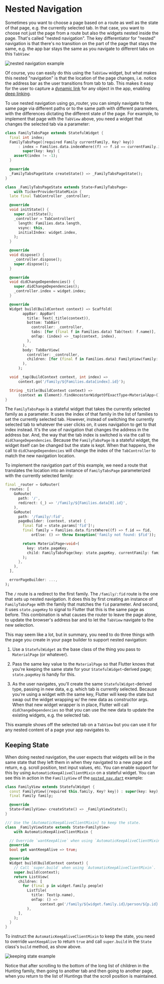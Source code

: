 # Nested Navigation

Sometimes you want to choose a page based on a route as well as the state of
that page, e.g. the currently selected tab. In that case, you want to choose not
just the page from a route but also the widgets nested inside the page. That's
called "nested navigation". The key differentiator for "nested" navigation is
that there's no transition on the part of the page that stays the same, e.g. the
app bar stays the same as you navigate to different tabs on this `TabView`:

![nested navigation example](https://raw.githubusercontent.com/csells/go_router/master/readme/nested-nav.gif)

Of course, you can easily do this using the `TabView` widget, but what makes
this nested "navigation" is that the location of the page changes, i.e. notice
the address bar as the user transitions from tab to tab. This makes it easy for
the user to capture a [dynamic link](/parameters/#dynamic-linking) for any object in the app,
enabling [deep linking](/declarative-routing#deep-linking).

To use nested navigation using go_router, you can simply navigate to the same
page via different paths or to the same path with different parameters, with
the differences dictating the different state of the page. For example, to
implement that page with the `TabView` above, you need a widget that changes the
selected tab via a parameter:

```dart
class FamilyTabsPage extends StatefulWidget {
  final int index;
  FamilyTabsPage({required Family currentFamily, Key? key})
      : index = Families.data.indexWhere((f) => f.id == currentFamily.id),
        super(key: key) {
    assert(index != -1);
  }

  @override
  _FamilyTabsPageState createState() => _FamilyTabsPageState();
}

class _FamilyTabsPageState extends State<FamilyTabsPage>
    with TickerProviderStateMixin {
  late final TabController _controller;

  @override
  void initState() {
    super.initState();
    _controller = TabController(
      length: Families.data.length,
      vsync: this,
      initialIndex: widget.index,
    );
  }

  @override
  void dispose() {
    _controller.dispose();
    super.dispose();
  }

  @override
  void didChangeDependencies() {
    super.didChangeDependencies();
    _controller.index = widget.index;
  }

  @override
  Widget build(BuildContext context) => Scaffold(
        appBar: AppBar(
          title: Text(_title(context)),
          bottom: TabBar(
            controller: _controller,
            tabs: [for (final f in Families.data) Tab(text: f.name)],
            onTap: (index) => _tap(context, index),
          ),
        ),
        body: TabBarView(
          controller: _controller,
          children: [for (final f in Families.data) FamilyView(family: f)],
        ),
      );

  void _tap(BuildContext context, int index) =>
      context.go('/family/${Families.data[index].id}');

  String _title(BuildContext context) =>
      (context as Element).findAncestorWidgetOfExactType<MaterialApp>()!.title;
}
```

The `FamilyTabsPage` is a stateful widget that takes the currently selected
family as a parameter. It uses the index of that family in the list of families
to set the currently selected tab. However, instead of switching the currently
selected tab to whatever the user clicks on, it uses navigation to get to that
index instead. It's the use of navigation that changes the address in the
address bar. And, the way that the tab index is switched is via the call to
`didChangeDependencies`. Because the `FamilyTabsPage` is a stateful widget, the
widget itself can be changed but the state is kept. When that happens, the call
to `didChangeDependencies` will change the index of the `TabController` to match
the new navigation location.

To implement the navigation part of this example, we need a route that
translates the location into an instance of `FamilyTabsPage` parameterized with
the currently selected family:

```dart
final _router = GoRouter(
  routes: [
    GoRoute(
      path: '/',
      redirect: (_) => '/family/${Families.data[0].id}',
    ),
    GoRoute(
      path: '/family/:fid',
      pageBuilder: (context, state) {
        final fid = state.params['fid']!;
        final family = Families.data.firstWhere((f) => f.id == fid,
            orElse: () => throw Exception('family not found: $fid'));

        return MaterialPage<void>(
          key: state.pageKey,
          child: FamilyTabsPage(key: state.pageKey, currentFamily: family),
        );
      },
    ),
  ],

  errorPageBuilder: ...,
);
```

The `/` route is a redirect to the first family. The `/family/:fid` route is the
one that sets up nested navigation. It does this by first creating an
instance of `FamilyTabsPage` with the family that matches the `fid` parameter.
And second, it uses `state.pageKey` to signal to Flutter that this is the same
page as before. This combination is what causes the router to leave the page
alone, to update the browser's address bar and to let the `TabView` navigate to
the new selection.

This may seem like a lot, but in summary, you need to do three things with the
page you create in your page builder to support nested navigation:

1. Use a `StatefulWidget` as the base class of the thing you pass to
   `MaterialPage` (or whatever).

1. Pass the same key value to the `MaterialPage` so that Flutter knows that
   you're keeping the same state for your `StatefulWidget`-derived page;
   `state.pageKey` is handy for this.

1. As the user navigates, you'll create the same `StatefulWidget`-derived type,
   passing in new data, e.g. which tab is currently selected. Because you're
   using a widget with the same key, Flutter will keep the state but swap out the
   widget wrapping w/ the new data as constructor args. When that new widget wrapper is
   in place, Flutter will call `didChangeDependencies` so that you can use the new
   data to update the existing widgets, e.g. the selected tab.

This example shows off the selected tab on a `TabView` but you can use it for
any nested content of a page your app navigates to.

## Keeping State

When doing nested navigation, the user expects that widgets will be in the same
state that they left them in when they navigated to a new page and return, e.g.
scroll position, text input values, etc. You can enable support for this by
using `AutomaticKeepAliveClientMixin` on a stateful widget. You can see this in
action in the `FamiliyView` of the
[`nested_nav.dart`](https://github.com/csells/go_router/blob/master/example/lib/nested_nav.dart) example:

```dart
class FamilyView extends StatefulWidget {
  const FamilyView({required this.family, Key? key}) : super(key: key);
  final Family family;

  @override
  State<FamilyView> createState() => _FamilyViewState();
}

/// Use the [AutomaticKeepAliveClientMixin] to keep the state.
class _FamilyViewState extends State<FamilyView>
    with AutomaticKeepAliveClientMixin {

  // Override `wantKeepAlive` when using `AutomaticKeepAliveClientMixin`.
  @override
  bool get wantKeepAlive => true;

  @override
  Widget build(BuildContext context) {
    // Call `super.build` when using `AutomaticKeepAliveClientMixin`.
    super.build(context);
    return ListView(
      children: [
        for (final p in widget.family.people)
          ListTile(
            title: Text(p.name),
            onTap: () =>
                context.go('/family/${widget.family.id}/person/${p.id}'),
          ),
      ],
    );
  }
}
```

To instruct the `AutomaticKeepAliveClientMixin` to keep the state, you need to
override `wantKeepAlive` to return `true` and call `super.build` in the `State`
class's `build` method, as show above.

![keeping state example](https://raw.githubusercontent.com/csells/go_router/master/readme/keeping-state.gif)

Notice that after scrolling to the bottom of the long list of children in the
Hunting family, then going to another tab and then going to another page, when
you return to the list of Huntings that the scroll position is maintained.
